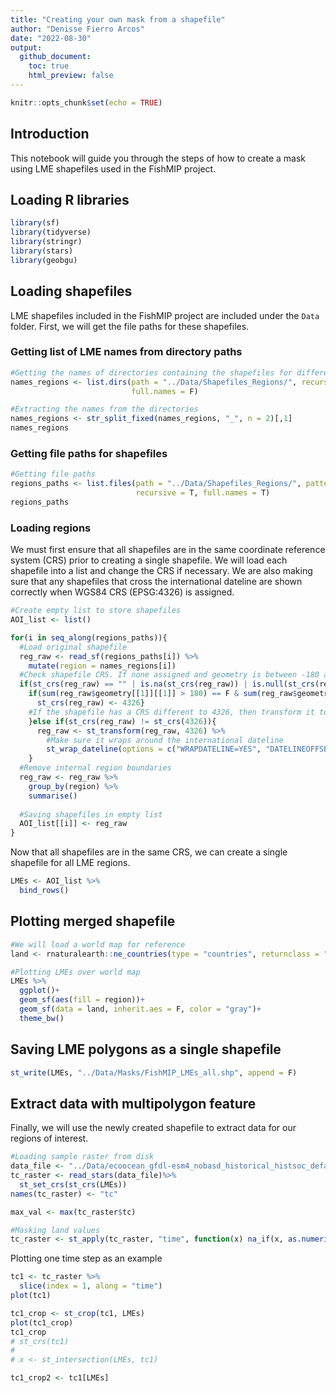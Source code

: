 ```yaml
---
title: "Creating your own mask from a shapefile"
author: "Denisse Fierro Arcos"
date: "2022-08-30"
output: 
  github_document:
    toc: true
    html_preview: false
---
```


```r
knitr::opts_chunk$set(echo = TRUE)
```

## Introduction

This notebook will guide you through the steps of how to create a mask using LME shapefiles used in the FishMIP project.

## Loading R libraries

```r
library(sf)
library(tidyverse)
library(stringr)
library(stars)
library(geobgu)
```

## Loading shapefiles

LME shapefiles included in the FishMIP project are included under the `Data` folder. First, we will get the file paths for these shapefiles.

### Getting list of LME names from directory paths

```r
#Getting the names of directories containing the shapefiles for different regions of interest
names_regions <- list.dirs(path = "../Data/Shapefiles_Regions/", recursive = F, 
                           full.names = F)

#Extracting the names from the directories
names_regions <- str_split_fixed(names_regions, "_", n = 2)[,1]
names_regions
```

### Getting file paths for shapefiles

```r
#Getting file paths
regions_paths <- list.files(path = "../Data/Shapefiles_Regions/", pattern = ".shp$", 
                            recursive = T, full.names = T)
regions_paths
```

### Loading regions

We must first ensure that all shapefiles are in the same coordinate reference system (CRS) prior to creating a single shapefile. We will load each shapefile into a list and change the CRS if necessary. We are also making sure that any shapefiles that cross the international dateline are shown correctly when WGS84 CRS (EPSG:4326) is assigned.

```r
#Create empty list to store shapefiles
AOI_list <- list()

for(i in seq_along(regions_paths)){
  #Load original shapefile
  reg_raw <- read_sf(regions_paths[i]) %>%
    mutate(region = names_regions[i])
  #Check shapefile CRS. If none assigned and geometry is between -180 and +180, then assign WGS84
  if(st_crs(reg_raw) == "" | is.na(st_crs(reg_raw)) | is.null(st_crs(reg_raw))){
    if(sum(reg_raw$geometry[[1]][[1]] > 180) == F & sum(reg_raw$geometry[[1]][[1]] < -180) == F){
      st_crs(reg_raw) <- 4326}
    #If the shapefile has a CRS different to 4326, then transform it to WGS84
    }else if(st_crs(reg_raw) != st_crs(4326)){
      reg_raw <- st_transform(reg_raw, 4326) %>% 
        #Make sure it wraps around the international dateline
        st_wrap_dateline(options = c("WRAPDATELINE=YES", "DATELINEOFFSET=180"))
    }
  #Remove internal region boundaries
  reg_raw <- reg_raw %>% 
    group_by(region) %>% 
    summarise()
  
  #Saving shapefiles in empty list
  AOI_list[[i]] <- reg_raw
}
```
Now that all shapefiles are in the same CRS, we can create a single shapefile for all LME regions.

```r
LMEs <- AOI_list %>% 
  bind_rows()
```

## Plotting merged shapefile
```r
#We will load a world map for reference
land <- rnaturalearth::ne_countries(type = "countries", returnclass = "sf")

#Plotting LMEs over world map
LMEs %>% 
  ggplot()+
  geom_sf(aes(fill = region))+
  geom_sf(data = land, inherit.aes = F, color = "gray")+
  theme_bw()
```
## Saving LME polygons as a single shapefile
```r
st_write(LMEs, "../Data/Masks/FishMIP_LMEs_all.shp", append = F)
```

## Extract data with multipolygon feature
Finally, we will use the newly created shapefile to extract data for our regions of interest.

```r
#Loading sample raster from disk
data_file <- "../Data/ecoocean_gfdl-esm4_nobasd_historical_histsoc_default_tc_global_monthly_1950_2014.nc"
tc_raster <- read_stars(data_file)%>% 
  st_set_crs(st_crs(LMEs))
names(tc_raster) <- "tc"

max_val <- max(tc_raster$tc)

#Masking land values
tc_raster <- st_apply(tc_raster, "time", function(x) na_if(x, as.numeric(max_val)))
```

Plotting one time step as an example

```r
tc1 <- tc_raster %>%
  slice(index = 1, along = "time")
plot(tc1)

tc1_crop <- st_crop(tc1, LMEs)
plot(tc1_crop)
tc1_crop
# st_crs(tc1)
# 
# x <- st_intersection(LMEs, tc1)
```

```r
tc1_crop2 <- tc1[LMEs]

```

